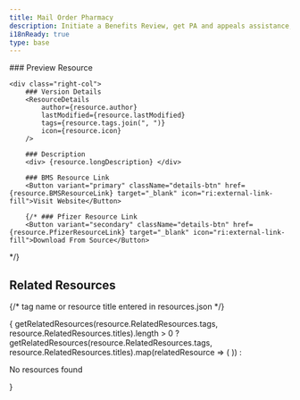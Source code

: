 ```yaml
---
title: Mail Order Pharmacy
description: Initiate a Benefits Review, get PA and appeals assistance, and get help locating plan-specific forms and track status of active Tiering and Formulary exception requests
i18nReady: true
type: base
---
```




<div class="details_wrapper">
	<div class="left-col">
		### Preview Resource
		<ResourceThumb 
			imgSrc={resource.imageSrc} 
		/>
	</div>

	<div class="right-col">
		### Version Details
		<ResourceDetails 
			author={resource.author} 
			lastModified={resource.lastModified} 
			tags={resource.tags.join(", ")} 
			icon={resource.icon}
		/>

		### Description
		<div> {resource.longDescription} </div>

		### BMS Resource Link
		<Button variant="primary" className="details-btn" href={resource.BMSResourceLink} target="_blank" icon="ri:external-link-fill">Visit Website</Button>

		{/* ### Pfizer Resource Link
		<Button variant="secondary" className="details-btn" href={resource.PfizerResourceLink} target="_blank" icon="ri:external-link-fill">Download From Source</Button>
 */}
	</div>
</div>

## Related Resources
{/*  tag name or resource title entered in resources.json */}
<div class="resource-card-container">
        { 
          getRelatedResources(resource.RelatedResources.tags, resource.RelatedResources.titles).length > 0 ?
          getRelatedResources(resource.RelatedResources.tags, resource.RelatedResources.titles).map(relatedResource => (
            <ResourceCard {...relatedResource} />
          ))
          : <p>No resources found</p>
        }
    </div>